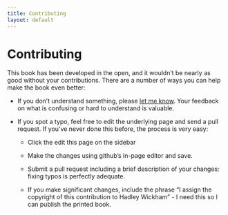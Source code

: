 ```yaml
---
title: Contributing
layout: default
---
```


# Contributing

This book has been developed in the open, and it wouldn't be nearly as good 
without your contributions. There are a number of ways you can help make the
book even better:

* If you don't understand something, please 
  [let me know](mailto:h.wickham@gmail.com). Your feedback on what is confusing
  or hard to understand is valuable.

* If you spot a typo, feel free to edit the underlying page and send a pull 
  request. If you've never done this before, the process is very easy: 
  
    * Click the edit this page on the sidebar
  
    * Make the changes using github's in-page editor and save.
    
    * Submit a pull request including a brief description of your changes: 
      fixing typos is perfectly adequate.
      
    * If you make significant changes, include the phrase "I assign the 
      copyright of this contribution to Hadley Wickham" - I need this so I can 
      publish the printed book.

